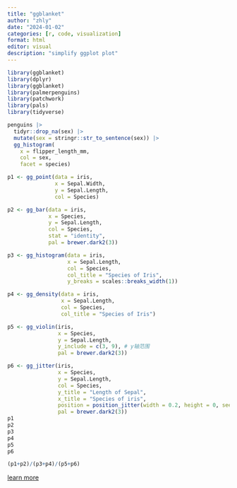 ---
title: "ggblanket"
author: "zhly"
date: "2024-01-02"
categories: [r, code, visualization]
format: html
editor: visual
description: "simplify ggplot plot"
---

```{r,message=FALSE}
library(ggblanket)
library(dplyr)
library(ggblanket)
library(palmerpenguins)
library(patchwork)
library(pals)
library(tidyverse)
```

```{r,message=FALSE}
penguins |>
  tidyr::drop_na(sex) |> 
  mutate(sex = stringr::str_to_sentence(sex)) |>
  gg_histogram(
    x = flipper_length_mm,
    col = sex,
    facet = species)
```

```{r,message=FALSE,cache=TRUE}
p1 <- gg_point(data = iris,
               x = Sepal.Width,
               y = Sepal.Length,
               col = Species)

p2 <- gg_bar(data = iris,
             x = Species,
             y = Sepal.Length,
             col = Species,
             stat = "identity",
             pal = brewer.dark2(3))

p3 <- gg_histogram(data = iris,
                   x = Sepal.Length,
                   col = Species,
                   col_title = "Species of Iris",
                   y_breaks = scales::breaks_width(1))

p4 <- gg_density(data = iris,
                 x = Sepal.Length,
                 col = Species,
                 col_title = "Species of Iris")

p5 <- gg_violin(iris,
                x = Species,
                y = Sepal.Length,
                y_include = c(3, 9), # y轴范围
                pal = brewer.dark2(3))

p6 <- gg_jitter(iris,
                x = Species,
                y = Sepal.Length,
                col = Species,
                y_title = "Length of Sepal",
                x_title = "Species of iris",
                position = position_jitter(width = 0.2, height = 0, seed = 123),
                pal = brewer.dark2(3))
p1
p2
p3
p4
p5
p6

(p1+p2)/(p3+p4)/(p5+p6)
```

[learn more](https://davidhodge931.github.io/ggblanket/articles/ggblanket.html)
